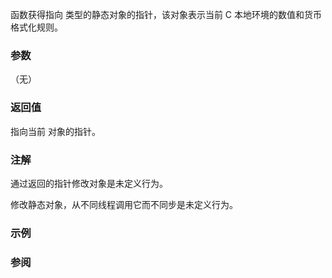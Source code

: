 {{cpp/title|localeconv}}
{{cpp/locale/navbar}}
{{dcl begin}}
{{dcl header|clocale}}
{{dcl |
std::lconv* localeconv();
}}
{{dcl end}}

{{tt|localeconv}} 函数获得指向 {{lc|std::lconv}} 类型的静态对象的指针，该对象表示当前 C 本地环境的数值和货币格式化规则。

===参数===
（无）

===返回值===
指向当前 {{lc|std::lconv}} 对象的指针。

===注解===
通过返回的指针修改对象是未定义行为。

{{tt|std::localeconv}} 修改静态对象，从不同线程调用它而不同步是未定义行为。

===示例===
{{include| cpp/locale/example1}}

===参阅===
{{dsc begin}}
{{dsc inc | cpp/locale/dsc setlocale}}
{{dsc inc | cpp/locale/dsc lconv}}
{{dsc see c | c/locale/localeconv}}
{{dsc end}}

{{langlinks|de|en|es|fr|it|ja|pt|ru}}